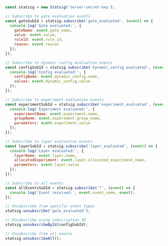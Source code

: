 ```javascript
const statsig = new Statsig('server-secret-key');

// Subscribe to gate evaluation events
const gateSubId = statsig.subscribe('gate_evaluated', (event) => {
  console.log('Gate evaluated:', {
    gateName: event.gate_name,
    value: event.value,
    ruleId: event.rule_id,
    reason: event.reason
  });
});

// Subscribe to dynamic config evaluation events
const configSubId = statsig.subscribe('dynamic_config_evaluated', (event) => {
  console.log('Config evaluated:', {
    configName: event.dynamic_config.name,
    values: event.dynamic_config.value
  });
});

// Subscribe to experiment evaluation events
const experimentSubId = statsig.subscribe('experiment_evaluated', (event) => {
  console.log('Experiment evaluated:', {
    experimentName: event.experiment.name,
    groupName: event.experiment.group_name,
    parameters: event.experiment.value
  });
});

// Subscribe to layer evaluation events
const layerSubId = statsig.subscribe('layer_evaluated', (event) => {
  console.log('Layer evaluated:', {
    layerName: event.layer.name,
    allocatedExperiment: event.layer.allocated_experiment_name,
    parameters: event.layer.value
  });
});

// Subscribe to all events
const allEventsSubId = statsig.subscribe('*', (event) => {
  console.log('Event received:', event.event_name, event);
});

// Unsubscribe from specific event types
statsig.unsubscribe('gate_evaluated');

// Unsubscribe using subscription ID
statsig.unsubscribeById(configSubId);

// Unsubscribe from all events
statsig.unsubscribeAll();
```
